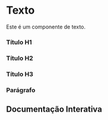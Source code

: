 

<Meta of={Story} />

# Texto

Este é um componente de texto.

### Título H1

<Canvas of={Story.TextHeadingH1} />

### Título H2

<Canvas of={Story.TextHeadingH2} />

### Título H3

<Canvas of={Story.TextHeadingH3} />

### Parágrafo

<Canvas of={Story.TextParagraph} />

## Documentação Interativa

<Primary />
<Controls />
